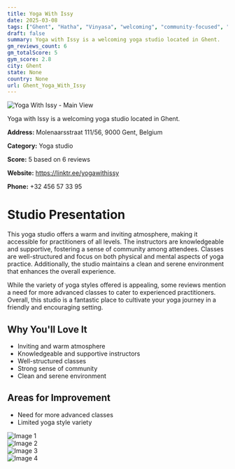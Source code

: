 ```yaml
---
title: Yoga With Issy
date: 2025-03-08
tags: ["Ghent", "Hatha", "Vinyasa", "welcoming", "community-focused", "Ghent"]  
draft: false
summary: Yoga with Issy is a welcoming yoga studio located in Ghent.
gm_reviews_count: 6
gm_totalScore: 5
gym_score: 2.8
city: Ghent
state: None
country: None
url: Ghent_Yoga_With_Issy
---
```


<div className="aspect-[16/9] relative my-8">
  <img 
    src="https://lh5.googleusercontent.com/p/AF1QipNKn1KNWLfMqfm9beZwidFW98WrPSsjcdmqiIxa=w1920-h1080-k-no"
    alt="Yoga With Issy - Main View"
    className="object-cover absolute inset-0 w-full h-full rounded-lg"
  />
</div>

Yoga with Issy is a welcoming yoga studio located in Ghent.

**Address:** Molenaarsstraat 111/56, 9000 Gent, Belgium

**Category:** Yoga studio

**Score:** 5 based on 6 reviews

**Website:** https://linktr.ee/yogawithissy

**Phone:** +32 456 57 33 95

# Studio Presentation

This yoga studio offers a warm and inviting atmosphere, making it accessible for practitioners of all levels. The instructors are knowledgeable and supportive, fostering a sense of community among attendees. Classes are well-structured and focus on both physical and mental aspects of yoga practice. Additionally, the studio maintains a clean and serene environment that enhances the overall experience.

While the variety of yoga styles offered is appealing, some reviews mention a need for more advanced classes to cater to experienced practitioners. Overall, this studio is a fantastic place to cultivate your yoga journey in a friendly and encouraging setting.

## Why You'll Love It

- Inviting and warm atmosphere
- Knowledgeable and supportive instructors
- Well-structured classes
- Strong sense of community
- Clean and serene environment

## Areas for Improvement

- Need for more advanced classes
- Limited yoga style variety

<div className="grid grid-cols-1 xl:grid-cols-2 gap-4 my-8">
<div className="aspect-[4/3] relative"><img src="https://lh5.googleusercontent.com/p/AF1QipOz-fcvt3s8aEOnbFvq81OgE7dsJcNyjKWkeaqm=w1920-h1080-k-no" alt="Image 1" className="object-cover absolute inset-0 w-full h-full rounded-lg" /></div>
<div className="aspect-[4/3] relative"><img src="https://lh5.googleusercontent.com/p/AF1QipNpTScs4kN-3se0ehuNMpQk1Dv7pN0aNiCMmfey=w1920-h1080-k-no" alt="Image 2" className="object-cover absolute inset-0 w-full h-full rounded-lg" /></div>
<div className="aspect-[4/3] relative"><img src="https://lh5.googleusercontent.com/p/AF1QipOpiFfrhPZLlBUE36ke9h74PPhm6Jv4S58vrpZF=w1920-h1080-k-no" alt="Image 3" className="object-cover absolute inset-0 w-full h-full rounded-lg" /></div>
<div className="aspect-[4/3] relative"><img src="https://lh5.googleusercontent.com/p/AF1QipNydtQ0xGSRqT3ouz9TnyabtnGR2yq8yl5jnaIo=w1920-h1080-k-no" alt="Image 4" className="object-cover absolute inset-0 w-full h-full rounded-lg" /></div>
</div>